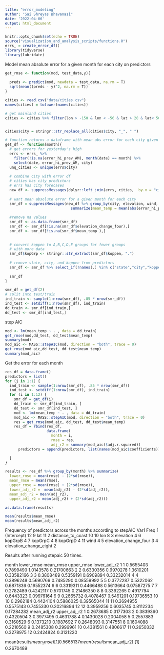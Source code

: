 ```yaml
---
title: "error_modeling"
author: "Sai Shreyas Bhavanasi"
date: '2022-04-06'
output: html_document
---
```


```r
knitr::opts_chunk$set(echo = TRUE)
source("visualization_and_analysis_scripts/functions.R")
errs_ = create_error_df()
library(tidyverse)
library(lubridate)
```

Model mean absolute error for a given month for each city on predictors

```r
get_rmse <- function(mod, test_data,y){
  
  preds <- predict(mod, newdata = test_data, na.rm = T)
  sqrt(mean((preds - y)^2, na.rm = T))
}
```

```r
cities <- read.csv("data/cities.csv")
names(cities) = tolower(names(cities))

# get mainland cities
cities <- cities %>% filter(lon > -150 & lon < -50 & lat > 20 & lat< 50)


cities$city = stringr::str_replace_all(cities$city, "_", " ")

# function returns a dataframe with mean abs error for each city given the input month
get_df <- function(month){
  # get errors for yesterday's high
  errs <- errs_ %>%
    filter(!is.na(error_hi_prev_AM), month(date) == month) %>%
    select(date, error_hi_prev_AM, city)
  unq_cities <- unique(errs$city)
  
  # combine city with error df
  # cities has city predictors
  # errs has city forecases
  new_df <- suppressMessages(dplyr::left_join(errs, cities,  by.x = "city", by.y = "city"))
  
  # want mean absolute error for a given month for each city
  smr_df = suppressMessages(new_df %>% group_by(city, elevation, wind, lat, distance_to_coast,koppen, lon, elevation_change_four,elevation_change_eight, state) %>% 
                              summarize(mean_temp = mean(abs(error_hi_prev_AM))))
  
  #remove na values
  smr_df <- as.data.frame(smr_df)
  smr_df <- smr_df[!is.na(smr_df$elevation_change_four),]
  smr_df <- smr_df[!is.na(smr_df$mean_temp ),]
  
  
  # convert koppen to A,B,C,D,E groups for fewer groups 
  # with more data
  smr_df$kopGrp <- stringr::str_extract(smr_df$koppen, ".")
  
  # remove state, city, and koppen from predictors
  smr_df <- smr_df %>% select_if(!names(.) %in% c("state","city","koppen"))
  
  smr_df
}

smr_df = get_df(2)
# split into test/train
ind_train <- sample(1:nrow(smr_df), .85 * nrow(smr_df))
ind_test <- setdiff(1:nrow(smr_df), ind_train)
dd_train <- smr_df[ind_train,]
dd_test <- smr_df[ind_test,]

```

step AIC
```r
mod <- lm(mean_temp ~ . , data = dd_train)
get_rmse(mod,dd_test, dd_test$mean_temp)
summary(mod)
mod_aic <- MASS::stepAIC(mod, direction = "both", trace = 0)
get_rmse(mod_aic,dd_test, dd_test$mean_temp)
summary(mod_aic)
```


Get the error for each month

```r


res_df = data.frame()
predictors = list()
for (j in 1:1) {
  ind_train <- sample(1:nrow(smr_df), .85 * nrow(smr_df))
  ind_test <- setdiff(1:nrow(smr_df), ind_train)
  for (i in 1:12) {
    smr_df = get_df(i)
    dd_train <- smr_df[ind_train, ]
    dd_test <- smr_df[ind_test, ]
    mod <- lm(mean_temp ~ . , data = dd_train)
    mod_aic <- MASS::stepAIC(mod, direction = "both", trace = 0)
    res = get_rmse(mod_aic, dd_test, dd_test$mean_temp)
    res_df = rbind(res_df,
                   data.frame(
                     month = i,
                     rmse = res,
                     adj_r2 = summary(mod_aic)$adj.r.squared))
      predictors = append(predictors, list(names(mod_aic$coefficients)))

  }
}

results <- res_df %>% group_by(month) %>% summarize(
  lower_rmse = mean(rmse) - (2*sd(rmse)),
  mean_rmse = mean(rmse),
  upper_rmse = mean(rmse) + (2*sd(rmse)),
  lower_adj_r2 =  mean(adj_r2) - (2*sd(adj_r2)),
  mean_adj_r2 = mean(adj_r2),
  upper_adj_r2 = mean(adj_r2) + (2*sd(adj_r2)))

as.data.frame(results)

mean(results$mean_rmse)
mean(results$mean_adj_r2)

```


Frequency of predictors across the months according to stepAIC
                     Var1 Freq
1             (Intercept)   12
9                     lat   11
2       distance_to_coast   10
10                    lon    8
3               elevation    4
6                 kopGrpB    4
7                 kopGrpC    4
8                 kopGrpD    4
11                   wind    4
5   elevation_change_four    3
4  elevation_change_eight    2

Results after running stepaic 50 times.

   month lower_rmse mean_rmse upper_rmse lower_adj_r2
1      1  0.5655403 0.7899490  1.0143578   0.21700663
2      2  0.6330356 0.9970278  1.3610201   0.33582166
3      3  0.3808489 0.5359191  0.6909894   0.33232014
4      4  0.3896248 0.5690769  0.7485290   0.08559992
5      5  0.3772287 0.5322062  0.6871836   0.19552374
6      6  0.3319311 0.4466488  0.5613664   0.07587275
7      7  0.2782489 0.4242117  0.5701745   0.21486350
8      8  0.3392265 0.4917794  0.6443323   0.09976164
9      9  0.2665732 0.4078467  0.5491201   0.19736553
10    10  0.2962184 0.4424104  0.5886025   0.39565044
11    11  0.3694955 0.5575143  0.7455330   0.20216894
12    12  0.3959256 0.6035745  0.8112234   0.17284282
   mean_adj_r2 upper_adj_r2
1    0.2673685    0.3177303
2    0.3839360    0.4320504
3    0.3977495    0.4631788
4    0.1430028    0.2004058
5    0.2557883    0.3160529
6    0.1373210    0.1987692
7    0.2648093    0.3147551
8    0.1604088    0.2210560
9    0.2485308    0.2996961
10   0.4381561    0.4806617
11   0.2650332    0.3278975
12   0.2424824    0.3121220

mean(results$mean_rmse)
[1] 0.5665137
mean(results$mean_adj_r2)
[1] 0.2670489

